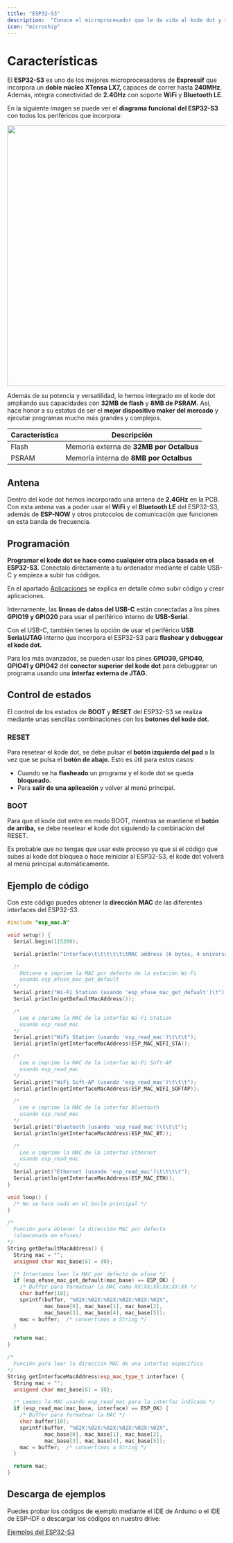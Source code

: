 ```yaml
---
title: "ESP32-S3"
description:  "Conoce el microprocesador que le da vida al kode dot y su control de estados."
icon: "microchip"
---
```


# Características

El **ESP32-S3** es uno de los mejores microprocesadores de **Espressif** que incorpora un **doble núcleo XTensa LX7,** capaces de correr hasta **240MHz**. Además, integra conectividad de **2.4GHz** con soporte **WiFi** y **Bluetooth LE**. 

En la siguiente imagen se puede ver el **diagrama funcional del ESP32-S3** con todos los periféricos que incorpora:


<Frame caption="Diagrama funcional del ESP32-S3">
  <img width="600"  src="/images/kode-dot/esp32s3/funtionalblock.png" />
</Frame>

Además de su potencia y versatilidad, lo hemos integrado en el kode dot ampliando sus capacidades con **32MB de flash** y **8MB de PSRAM.** Así, hace honor a su estatus de ser el **mejor dispositivo maker del mercado** y ejecutar programas mucho más grandes y complejos.

| Característica    | Descripción |
| ---------------- | ----------- |
| Flash | Memoria externa de **32MB por Octalbus** |
| PSRAM | Memoria interna de **8MB por Octalbus** |

## Antena
Dentro del kode dot hemos incorporado una antena de **2.4GHz** en la PCB. Con esta antena vas a poder usar el **WiFi** y el **Bluetooth LE** del ESP32-S3, además de **ESP-NOW** y otros protocolos de comunicación que funcionen en esta banda de frecuencia.

## Programación
**Programar el kode dot se hace como cualquier otra placa basada en el ESP32-S3.** Conectalo diréctamente a tu ordenador mediante el cable USB-C y empieza a subir tus códigos.

<Tip>En el apartado [Aplicaciones](/es/kodeOS/apps) se explica en detalle cómo subir código y crear aplicaciones.</Tip>

Internamente, las **lineas de datos del USB-C** están conectadas a los pines **GPIO19 y GPIO20** para usar el periférico interno de **USB-Serial**.

Con el USB-C, también tienes la opción de usar el periférico **USB Serial/JTAG** interno que incorpora el ESP32-S3 para **flashear y debuggear el kode dot.**

Para los más avanzados, se pueden usar los pines **GPIO39, GPIO40, GPIO41 y GPIO42** del **conector superior del kode dot** para debuggear un programa usando una **interfaz externa de JTAG.**

## Control de estados
El control de los estados de **BOOT** y **RESET** del ESP32-S3 se realiza mediante unas sencillas combinaciones con los **botones del kode dot.**

### RESET
Para resetear el kode dot, se debe pulsar el **botón izquierdo del pad** a la vez que se pulsa el **botón de abajo.** Esto es útil para estos casos: 

- Cuando se ha **flasheado** un programa y el kode dot se queda **bloqueado.**
- Para **salir de una aplicación** y volver al menú principal.

### BOOT
Para que el kode dot entre en modo BOOT, mientras se mantiene el **botón de arriba,** se debe resetear el kode dot siguiendo la combinación del RESET. 

<Info>Es probable que no tengas que usar este proceso ya que si el código que subes al kode dot bloquea o hace reiniciar al ESP32-S3, el kode dot volverá al menú principal automáticamente.</Info>

## Ejemplo de código
Con este código puedes obtener la **dirección MAC** de las diferentes interfaces del ESP32-S3.

```cpp esp32s3_mac.ino lines icon="microchip"
#include "esp_mac.h"

void setup() {
  Serial.begin(115200);

  Serial.println("Interface\t\t\t\t\t\tMAC address (6 bytes, 4 universally administered, default)");

  /*
    Obtiene e imprime la MAC por defecto de la estación Wi-Fi
    usando esp_efuse_mac_get_default
  */
  Serial.print("Wi-Fi Station (usando 'esp_efuse_mac_get_default')\t");
  Serial.println(getDefaultMacAddress());

  /*
    Lee e imprime la MAC de la interfaz Wi-Fi Station
    usando esp_read_mac
  */
  Serial.print("WiFi Station (usando 'esp_read_mac')\t\t\t");
  Serial.println(getInterfaceMacAddress(ESP_MAC_WIFI_STA));

  /*
    Lee e imprime la MAC de la interfaz Wi-Fi Soft-AP
    usando esp_read_mac
  */
  Serial.print("WiFi Soft-AP (usando 'esp_read_mac')\t\t\t");
  Serial.println(getInterfaceMacAddress(ESP_MAC_WIFI_SOFTAP));

  /*
    Lee e imprime la MAC de la interfaz Bluetooth
    usando esp_read_mac
  */
  Serial.print("Bluetooth (usando 'esp_read_mac')\t\t\t");
  Serial.println(getInterfaceMacAddress(ESP_MAC_BT));

  /*
    Lee e imprime la MAC de la interfaz Ethernet
    usando esp_read_mac
  */
  Serial.print("Ethernet (usando 'esp_read_mac')\t\t\t\t");
  Serial.println(getInterfaceMacAddress(ESP_MAC_ETH));
}

void loop() {
  /* No se hace nada en el bucle principal */
}

/*
  Función para obtener la dirección MAC por defecto
  (almacenada en efuses)
*/
String getDefaultMacAddress() {
  String mac = "";
  unsigned char mac_base[6] = {0};

  /* Intentamos leer la MAC por defecto de efuse */
  if (esp_efuse_mac_get_default(mac_base) == ESP_OK) {
    /* Buffer para formatear la MAC como XX:XX:XX:XX:XX:XX */
    char buffer[18];
    sprintf(buffer, "%02X:%02X:%02X:%02X:%02X:%02X",
            mac_base[0], mac_base[1], mac_base[2],
            mac_base[3], mac_base[4], mac_base[5]);
    mac = buffer;  /* convertimos a String */
  }

  return mac;
}

/*
  Función para leer la dirección MAC de una interfaz específica
*/
String getInterfaceMacAddress(esp_mac_type_t interface) {
  String mac = "";
  unsigned char mac_base[6] = {0};

  /* Leemos la MAC usando esp_read_mac para la interfaz indicada */
  if (esp_read_mac(mac_base, interface) == ESP_OK) {
    /* Buffer para formatear la MAC */
    char buffer[18];
    sprintf(buffer, "%02X:%02X:%02X:%02X:%02X:%02X",
            mac_base[0], mac_base[1], mac_base[2],
            mac_base[3], mac_base[4], mac_base[5]);
    mac = buffer;  /* convertimos a String */
  }

  return mac;
}
```

## Descarga de ejemplos
Puedes probar los códigos de ejemplo mediante el IDE de Arduino o el IDE de ESP-IDF o descargar los códigos en nuestro drive:

[Ejemplos del ESP32-S3](https://drive.google.com/drive/folders/11FnC9pj8qADzXAlg8xAT0knNWh9bgYV6)